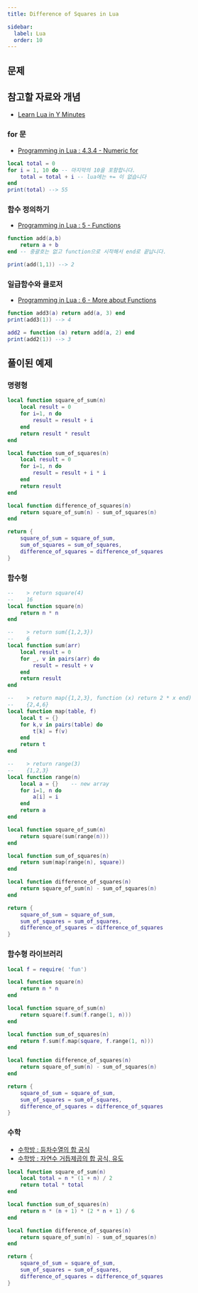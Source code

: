```yaml
---
title: Difference of Squares in Lua

sidebar:
  label: Lua
  order: 10
---
```



## 문제

<LinkCard
  title="Difference of Squares in Lua"
  description="Find the difference between the square of the sum and the sum of the squares of the first N natural numbers."
  href="https://exercism.org/tracks/lua/exercises/difference-of-squares"
/>

## 참고할 자료와 개념

- [Learn Lua in Y Minutes](https://learnxinyminutes.com/docs/ko-kr/lua-kr)

### for 문

- [Programming in Lua : 4.3.4 - Numeric for](https://www.lua.org/pil/4.3.4.html)

```lua
local total = 0
for i = 1, 10 do -- 마지막의 10을 포함합니다.
	total = total + i -- lua에는 += 이 없습니다
end
print(total) --> 55
```

### 함수 정의하기

- [Programming in Lua : 5 - Functions](https://www.lua.org/pil/5.html)

```lua
function add(a,b)
	return a + b
end -- 중괄호는 없고 function으로 시작해서 end로 끝납니다.

print(add(1,1)) --> 2
```

### 일급함수와 클로저

- [Programming in Lua : 6 - More about Functions](https://www.lua.org/pil/6.html)

```lua
function add3(a) return add(a, 3) end
print(add3(1)) --> 4

add2 = function (a) return add(a, 2) end
print(add2(1)) --> 3
```

## 풀이된 예제

### 명령형

```lua
local function square_of_sum(n)
	local result = 0
	for i=1, n do
		result = result + i
	end
	return result * result
end

local function sum_of_squares(n)
	local result = 0
	for i=1, n do
		result = result + i * i
	end
	return result
end

local function difference_of_squares(n)
	return square_of_sum(n) - sum_of_squares(n)
end

return {
	square_of_sum = square_of_sum,
	sum_of_squares = sum_of_squares,
	difference_of_squares = difference_of_squares
}
```

### 함수형

```lua
--    > return square(4)
--    16
local function square(n)
	return n * n
end

--    > return sum({1,2,3})
--    6
local function sum(arr)
	local result = 0
	for _, v in pairs(arr) do
		result = result + v
	end
	return result
end

--    > return map({1,2,3}, function (x) return 2 * x end)
--    {2,4,6}
local function map(table, f)
	local t = {}
	for k,v in pairs(table) do
		t[k] = f(v)
	end
	return t
end

--    > return range(3)
--    {1,2,3}
local function range(n)
	local a = {}    -- new array
	for i=1, n do
		a[i] = i
	end
	return a
end

local function square_of_sum(n)
	return square(sum(range(n)))
end

local function sum_of_squares(n)
	return sum(map(range(n), square))
end

local function difference_of_squares(n)
	return square_of_sum(n) - sum_of_squares(n)
end

return {
	square_of_sum = square_of_sum,
	sum_of_squares = sum_of_squares,
	difference_of_squares = difference_of_squares
}
```

### 함수형 라이브러리

<LinkCard
  title="github luafun/luafun"
  description="Lua Fun is a high-performance functional programming library for Lua designed with LuaJIT's trace compiler in mind."
  href="https://github.com/luafun/luafun"
/>

```lua
local f = require( 'fun')

local function square(n)
	return n * n
end

local function square_of_sum(n)
	return square(f.sum(f.range(1, n)))
end

local function sum_of_squares(n)
	return f.sum(f.map(square, f.range(1, n)))
end

local function difference_of_squares(n)
	return square_of_sum(n) - sum_of_squares(n)
end

return {
	square_of_sum = square_of_sum,
	sum_of_squares = sum_of_squares,
	difference_of_squares = difference_of_squares
}
```

### 수학

- [수학방 : 등차수열의 합 공식](https://mathbang.net/609#gsc.tab=0)
- [수학방 : 자연수 거듭제곱의 합 공식, 유도](https://mathbang.net/628#gsc.tab=0)

```lua
local function square_of_sum(n)
	local total = n * (1 + n) / 2
	return total * total
end

local function sum_of_squares(n)
	return n * (n + 1) * (2 * n + 1) / 6
end

local function difference_of_squares(n)
	return square_of_sum(n) - sum_of_squares(n)
end

return {
	square_of_sum = square_of_sum,
	sum_of_squares = sum_of_squares,
	difference_of_squares = difference_of_squares
}
```
